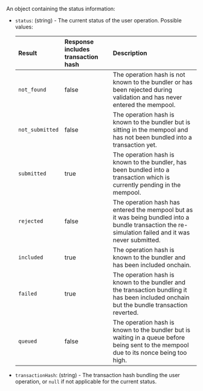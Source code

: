 An object containing the status information:

- `status`: (string) - The current status of the user operation. Possible values:

    | Result | Response includes transaction hash | Description |
    | :------- | :-------------------------------- | :---------- |
    | `not_found` | false | The operation hash is not known to the bundler or has been rejected during validation and has never entered the mempool. |
    | `not_submitted` | false | The operation hash is known to the bundler but is sitting in the mempool and has not been bundled into a transaction yet. |
    | `submitted` | true | The operation hash is known to the bundler, has been bundled into a transaction which is currently pending in the mempool. |
    | `rejected` | false | The operation hash has entered the mempool but as it was being bundled into a bundle transaction the re-simulation failed and it was never submitted. |
    | `included` | true | The operation hash is known to the bundler and has been included onchain. |
    | `failed` | true | The operation hash is known to the bundler and the transaction bundling it has been included onchain but the bundle transaction reverted. |
    | `queued` | false | The operation hash is known to the bundler but is waiting in a queue before being sent to the mempool due to its nonce being too high. |

- `transactionHash`: (string) - The transaction hash bundling the user operation, or `null` if
    not applicable for the current status.
